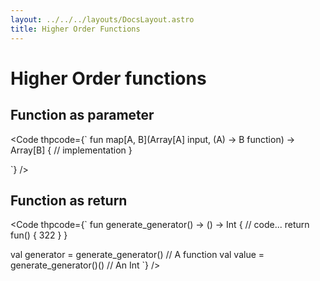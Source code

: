 ```yaml
---
layout: ../../../layouts/DocsLayout.astro
title: Higher Order Functions 
---
```


# Higher Order functions


## Function as parameter

<Code thpcode={`
fun map[A, B](Array[A] input, (A) -> B function) -> Array[B]
{
    // implementation
}

`} />

## Function as return

<Code thpcode={`
fun generate_generator() -> () -> Int
{
    // code...
    return fun() {
        322
    }
}


val generator = generate_generator()  // A function
val value = generate_generator()()    // An Int
`} />



